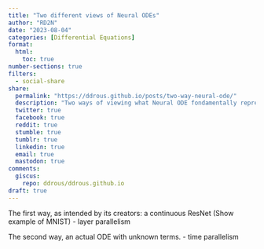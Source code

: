 ```yaml
---
title: "Two different views of Neural ODEs"
author: "RD2N"
date: "2023-08-04"
categories: [Differential Equations]
format:
  html:
    toc: true
number-sections: true
filters:
  - social-share
share:
  permalink: "https://ddrous.github.io/posts/two-way-neural-ode/"
  description: "Two ways of viewing what Neural ODE fondamentally represent"
  twitter: true
  facebook: true
  reddit: true
  stumble: true
  tumblr: true
  linkedin: true
  email: true
  mastodon: true
comments:
  giscus:
    repo: ddrous/ddrous.github.io
draft: true
---
```


The first way, as intended by its creators: a continuous ResNet (Show example of MNIST) - layer parallelism

The second way, an actual ODE with unknown terms. - time parallelism
